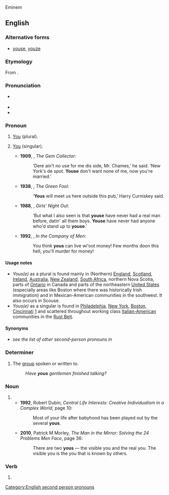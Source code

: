 Eminem

==English==

===Alternative forms===
* {{qualifier|pronoun}} [[youse]], [[youze]]

===Etymology===
From {{suffix|you|s|gloss2=''plural suffix''|lang=en}}.

===Pronunciation===
* {{a|UK}} {{IPA|/juːz/|/jəz/|lang=en}}
* {{audio|en-au-yous.ogg|Audio (AU)|lang=en}}
* {{rhymes|uːz|lang=en}}

===Pronoun===
{{en-pronoun}}

# {{lb|en|dialectal|chiefly|AU|NZ|South Africa|New York City|New Jersey|Philadelphia|Boston|New England|Northeastern United States|Chicago|Cincinnati|Liverpool|Cape Breton|Ireland|Scotland|Michigan}} [[you|You]] (plural). {{defdate|from 19th c.}}
# {{lb|en|dialectal}} [[you|You]] (singular).
#* '''1909''', {{w|PG Wodehouse}}, ''The Gem Collector'':
#*: ‘Dere ain't no use for me dis side, Mr. Chames,’ he said. ‘New York's de spot. '''Youse''' don't want none of me, now you're married.’
#* '''1938''', {{w|Patrick Kavanagh}}, ''The Green Fool'':
#*: ‘'''Yous''' will meet us here outside this pub,’ Harry Curniskey said.
#* '''1988''', {{w|Kathy Lette}}, ''Girls' Night Out'':
#*: ‘But what I also seen is that '''youse''' have never had a real man before, datin' all them boys. '''Youse''' have never had anyone who'd stand up to '''youse'''.’
#* '''1992''', {{w|Edward Bond}}, ''In the Company of Men'':
#*: You think '''yous''' can live wi'oot money! Few months doon this hell, you'll murder for money!

====Usage notes====
* ''Yous(e)'' as a plural is found mainly in (Northern) [[England]], [[Scotland]], [[Ireland]], [[Australia]], [[New Zealand]], [[South Africa]], northern Nova Scotia, parts of [[Ontario]] in Canada and parts of the northeastern [[United States]] (especially areas like Boston where there was historically Irish immigration) and in Mexican-American communities in the southwest. It also occurs in Scouse.
* ''Yous(e)'' as a singular is found in [[Philadelphia]], [[New York]], [[Boston]], [[Cincinnati]] [http://www.cincinnatimagazine.com/article/how-to-speak-cincinnatiese/] and scattered throughout working class [[Italian-American]] communities in the [[Rust Belt]].

====Synonyms====
* ''see the list of other second-person pronouns in'' '''{{m|en|you}}'''

===Determiner===
{{en-det}}

# The [[group]] spoken or written to.
#: ''Have '''yous''' gentlemen finished talking?''

===Noun===
{{head|en|noun plural form}}

# {{plural of|you|lang=en}}
#* '''1992''', Robert Dubin, ''Central Life Interests: Creative Individualism in a Complex World'', page 10:
#*: Most of your life after babyhood has been played out by the several '''yous'''.
#* '''2010''', Patrick M Morley, ''The Man in the Mirror: Solving the 24 Problems Men Face'', page 36:
#*: There are two '''yous''' — the visible you and the real you. The visible you is the you that is known by others.

===Verb===
{{head|en|verb form}}

# {{en-third-person singular of|you}}

[[Category:English second person pronouns]]